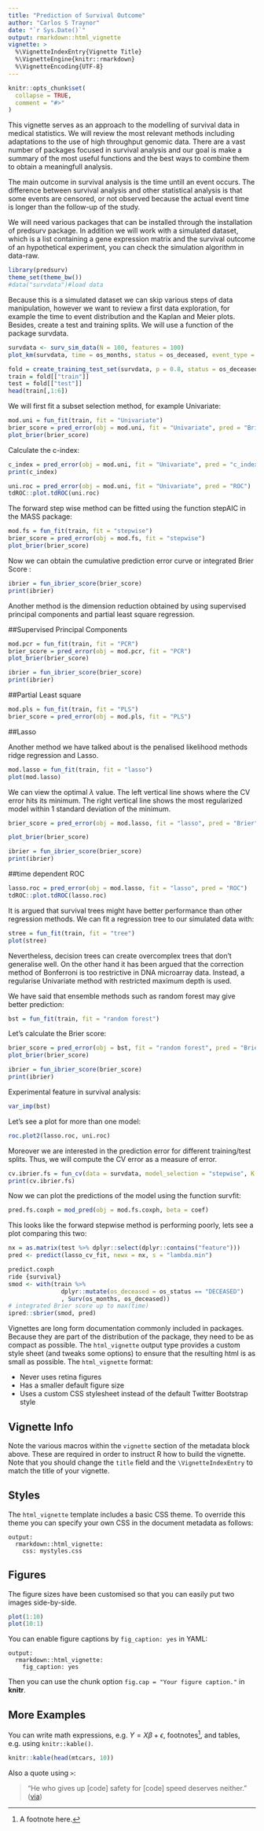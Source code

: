```yaml
---
title: "Prediction of Survival Outcome"
author: "Carlos S Traynor"
date: "`r Sys.Date()`"
output: rmarkdown::html_vignette
vignette: >
  %\VignetteIndexEntry{Vignette Title}
  %\VignetteEngine{knitr::rmarkdown}
  %\VignetteEncoding{UTF-8}
---
```


```r
knitr::opts_chunk$set(
  collapse = TRUE,
  comment = "#>"
)
```

This vignette serves as an approach to the modelling of survival data in medical statistics. We will review the most relevant methods including adaptations to the use of high throughput genomic data. There are a vast number of packages focused in survival analysis and our goal is make a summary of the most useful functions and the best ways to combine them to obtain a meaningfull analysis.  

The main outcome in survival analysis is the time untill an event occurs. The difference between survival analysis and other statistical analysis is that some events are censored, or not observed because the actual event time is longer than the follow-up of the study.

We will need various packages that can be installed through the installation of predsurv package. In addition we will work with a simulated dataset,  which is a list containing a gene expression matrix and the survival outcome of an hypothetical experiment, you can check the simulation algorithm in data-raw.
```r
library(predsurv)
theme_set(theme_bw())
#data("survdata")#load data
```
Because this is a  simulated dataset we can skip various steps of data manipulation, however we want to review a first data exploration, for example the time to event distribution and the Kaplan and Meier plots. Besides, create a test and training splits. We will use a function of the package survdata.


```r
survdata <- surv_sim_data(N = 100, features = 100)
plot_km(survdata, time = os_months, status = os_deceased, event_type = 1)
```

```r
fold = create_training_test_set(survdata, p = 0.8, status = os_deceased)
train = fold[["train"]]
test = fold[["test"]]
head(train[,1:6])
```




We will first fit a subset selection method, for example Univariate:
```r
mod.uni = fun_fit(train, fit = "Univariate")
brier_score = pred_error(obj = mod.uni, fit = "Univariate", pred = "Brier")
plot_brier(brier_score)
```

Calculate the c-index:
```R
c_index = pred_error(obj = mod.uni, fit = "Univariate", pred = "c_index")
print(c_index)
```

```r
uni.roc = pred_error(obj = mod.uni, fit = "Univariate", pred = "ROC")
tdROC::plot.tdROC(uni.roc)
```

The forward step wise method can be fitted using the function stepAIC in the MASS package:
```r
mod.fs = fun_fit(train, fit = "stepwise")
brier_score = pred_error(obj = mod.fs, fit = "stepwise")
plot_brier(brier_score)
```

Now we can obtain the cumulative prediction error curve or integrated Brier Score :
```r
ibrier = fun_ibrier_score(brier_score)
print(ibrier)
```


Another method is the dimension reduction obtained by using supervised principal components and partial least square regression. 

##Supervised Principal Components

```r
mod.pcr = fun_fit(train, fit = "PCR")
brier_score = pred_error(obj = mod.pcr, fit = "PCR")
plot_brier(brier_score)
```

```r
ibrier = fun_ibrier_score(brier_score)
print(ibrier)
```

##Partial Least square

```r
mod.pls = fun_fit(train, fit = "PLS")
brier_score = pred_error(obj = mod.pls, fit = "PLS")
```

##Lasso

Another method we have talked about is the penalised likelihood methods ridge regression and Lasso.

```r
mod.lasso = fun_fit(train, fit = "lasso")
plot(mod.lasso)
```

We can view the optimal $\lambda$ value. The left vertical line shows where the CV error hits its minimum. The right vertical line shows the most regularized model within 1 standard deviation of the minimum.

```r
brier_score = pred_error(obj = mod.lasso, fit = "lasso", pred = "Brier")

plot_brier(brier_score)
```

```r
ibrier = fun_ibrier_score(brier_score)
print(ibrier)
```

##time dependent ROC

```r
lasso.roc = pred_error(obj = mod.lasso, fit = "lasso", pred = "ROC")
tdROC::plot.tdROC(lasso.roc)
```
It is argued that survival trees might have better performance than other regression methods. We can fit a regression tree to our simulated data with:

```r
stree = fun_fit(train, fit = "tree")
plot(stree)
```

Nevertheless, decision trees can create overcomplex trees that don't generalise well. On the other hand it has been argued that the correction method of Bonferroni is too restrictive in DNA microarray data. Instead, a regularise Univariate method with restricted maximum depth is used.

We have said that ensemble methods such as random forest may give better prediction:

```r
bst = fun_fit(train, fit = "random forest")
```

Let's calculate the Brier score:
```R
brier_score = pred_error(obj = bst, fit = "random forest", pred = "Brier")
plot_brier(brier_score)
```

```r
ibrier = fun_ibrier_score(brier_score)
print(ibrier)
```

Experimental feature in survival analysis:
```R
var_imp(bst)
```

Let's see a plot for more than one model:
```R
roc.plot2(lasso.roc, uni.roc)
```


Moreover we are interested in the prediction error for different training/test splits. Thus, we will compute the CV error as a measure of error.
```r
cv.ibrier.fs = fun_cv(data = survdata, model_selection = "stepwise", K = 10) 
print(cv.ibrier.fs)
```

Now we can plot the predictions of the model using the function survfit:
```r
pred.fs.coxph = mod_pred(obj = mod.fs.coxph, beta = coef)
```

This looks like the forward stepwise method is performing poorly, lets see a plot comparing this two:

```r
nx = as.matrix(test %>% dplyr::select(dplyr::contains("feature")))
pred <- predict(lasso_cv_fit, newx = nx, s = "lambda.min")
```

```r
predict.coxph
ride {survival}
smod <- with(train %>%
               dplyr::mutate(os_deceased = os_status == "DECEASED")
               , Surv(os_months, os_deceased))
# integrated Brier score up to max(time)
ipred::sbrier(smod, pred)
```


Vignettes are long form documentation commonly included in packages. Because they are part of the distribution of the package, they need to be as compact as possible. The `html_vignette` output type provides a custom style sheet (and tweaks some options) to ensure that the resulting html is as small as possible. The `html_vignette` format:

- Never uses retina figures
- Has a smaller default figure size
- Uses a custom CSS stylesheet instead of the default Twitter Bootstrap style

## Vignette Info

Note the various macros within the `vignette` section of the metadata block above. These are required in order to instruct R how to build the vignette. Note that you should change the `title` field and the `\VignetteIndexEntry` to match the title of your vignette.

## Styles

The `html_vignette` template includes a basic CSS theme. To override this theme you can specify your own CSS in the document metadata as follows:

    output: 
      rmarkdown::html_vignette:
        css: mystyles.css

## Figures

The figure sizes have been customised so that you can easily put two images side-by-side. 

```r
plot(1:10)
plot(10:1)
```

You can enable figure captions by `fig_caption: yes` in YAML:

    output:
      rmarkdown::html_vignette:
        fig_caption: yes

Then you can use the chunk option `fig.cap = "Your figure caption."` in **knitr**.

## More Examples

You can write math expressions, e.g. $Y = X\beta + \epsilon$, footnotes^[A footnote here.], and tables, e.g. using `knitr::kable()`.

```r
knitr::kable(head(mtcars, 10))
```

Also a quote using `>`:

> "He who gives up [code] safety for [code] speed deserves neither."
([via](https://twitter.com/hadleywickham/status/504368538874703872))

